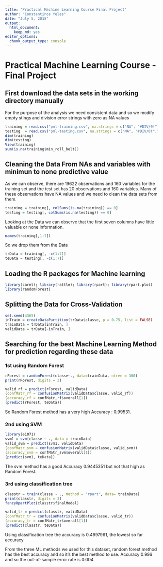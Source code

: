 ```yaml
---
title: "Practical Machine Learning Course Final Project"
author: "Constantinos Yeles"
date: "July 5, 2018"
output: 
  html_document: 
    keep_md: yes
editor_options: 
  chunk_output_type: console
---
```


# Practical Machine Learning Course - Final Project

## First download the data sets in the working directory manually
For the purpose of the analysis we need consistent data and so we modify empty stings and division error strings with zero as NA values
```r
training = read.csv("pml-training.csv", na.strings = c("NA", "#DIV/0!",""))
testing  = read.csv("pml-testing.csv", na.strings = c("NA", "#DIV/0!",""))
dim(training)
dim(testing)
View(training)
sum(is.na(training$min_roll_belt))
```

## Cleaning the Data From NAs and variables with minimun to none predictive value 
As we can observe, there are 19622 observations and 160 variables for the training set and the test set has 20 observations and 160 variables.
Many of these observations have NA values and we need to clean the data sets from them.
```r
training = training[, colSums(is.na(training)) == 0]
testing = testing[, colSums(is.na(testing)) == 0]
```

Looking at the Data we can observe that the first seven columns have little valuable or none information.
```r
names(training[,1:7])
```
So we drop them from the Data
```r
trData = training[, -c(1:7)]
teData = testing[, -c(1:7)]
```

## Loading the R packages for Machine learning
```r
library(caret); library(rattle); library(rpart); library(rpart.plot)
library(randomForest)
```

## Splitting the Data for Cross-Validation
```r
set.seed(4365)
inTrain = createDataPartition(trData$classe, p = 0.75, list = FALSE)
trainData = trData[inTrain, ]
validData = trData[-inTrain, ]
```

## Searching for the best Machine Learning Method for prediction regarding these data
### 1st using Random Forest
```r
rForest = randomForest(classe~., data=trainData, ntree = 300)
print(rForest, digits = 3)

valid_rf = predict(rForest, validData)
(confMatr_rf = confusionMatrix(validData$classe, valid_rf))
(accuracy_rf = confMatr_rf$overall[1])
(predict(rForest, teData))
```
So Random Forest method has a very high Accuracy : 0.99531.

### 2nd using SVM
```r
library(e1071)
svm1 = svm(classe ~ ., data = trainData)
valid_svm = predict(svm1, validData)
(confMatr_svm = confusionMatrix(validData$classe, valid_svm))
(accuracy_svm = confMatr_svm$overall[1])
(predict(svm1, teData))
```
The svm method has a good Accuracy 0.9445351 but not that high as Random Forest.

### 3rd using classification tree
```r
classtr = train(classe ~ ., method = "rpart", data= trainData)
print(classtr, digits = 3)
fancyRpartPlot(classtr$finalModel)

valid_tr = predict(classtr, validData)
(confMatr_tr = confusionMatrix(validData$classe, valid_tr))
(accuracy_tr = confMatr_tr$overall[1])
(predict(classtr, teData))
```
Using classification tree the accuracy is 0.4997961, the lowest so far accuracy

From the three  ML methods we used for this dataset, random forest method has the best accuracy and so it's the best method to use. Accuracy 0.996 and so the out-of-sample error rate is 0.004


